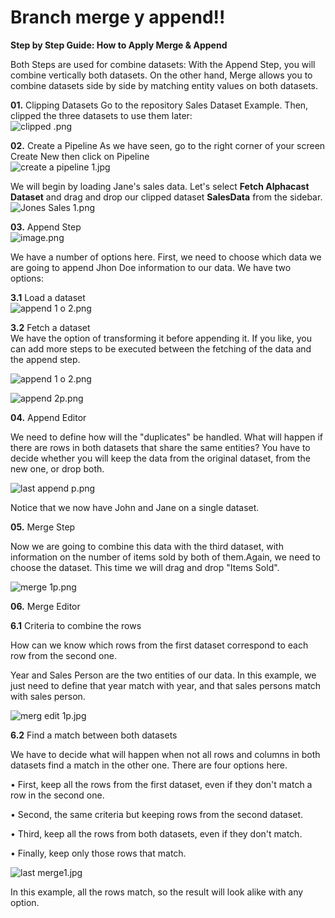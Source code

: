 # Branch merge y append!!

**Step by Step Guide: How to Apply Merge & Append**

Both Steps are used for combine datasets: With the Append Step, you will combine vertically both datasets. On the other hand, Merge allows you to combine datasets side by side by matching entity values on both datasets.

**01.**	Clipping Datasets
Go to the repository Sales Dataset Example. Then, clipped the three datasets to use them later:                                                               
![clipped .png](https://alphacast-images.s3.us-west-2.amazonaws.com/next-s3-uploads/b868bdaa-f7d2-4601-820d-e34db6aa9f94/clipped-.png)

**02.** Create a Pipeline
As we have seen, go to the right corner of your screen Create New then click on Pipeline                                                                    
![create a pipeline 1.jpg](https://alphacast-images.s3.us-west-2.amazonaws.com/next-s3-uploads/1658b3dd-86b9-4d93-983c-0f32a240c41c/create-a-pipeline-1.jpg)

We will begin by loading Jane's sales data. Let's select **Fetch Alphacast Dataset** and drag and drop our clipped dataset **SalesData** from the sidebar.           
![Jones Sales 1.png](https://alphacast-images.s3.us-west-2.amazonaws.com/next-s3-uploads/89d69bbb-3a66-4609-9d1a-f00bb2ef5691/Jones-Sales-1.png)

**03.** Append Step                                                                                                                
![image.png](https://alphacast-images.s3.us-west-2.amazonaws.com/next-s3-uploads/5c7cfb0e-9486-4cd6-8993-53411a3c4773/image.png)

We have a number of options here. First, we need to choose which data we are going to append  Jhon Doe information to our data. We have two options:

**3.1** Load a dataset                                                                                                                             
![append 1 o 2.png](https://alphacast-images.s3.us-west-2.amazonaws.com/next-s3-uploads/90fcb38e-0ae2-4f27-b9f0-dc2bd4e4d42e/append-1-o-2.png)

**3.2** Fetch a dataset                                                                                                                         
We have the option of transforming it before appending it.  If you like, you can add more steps to be executed between the fetching of the data and the append step.

![append 1 o 2.png](https://alphacast-images.s3.us-west-2.amazonaws.com/next-s3-uploads/f29154da-ab31-4875-a2a0-61492a5edbc3/append-1-o-2.png)

![append 2p.png](https://alphacast-images.s3.us-west-2.amazonaws.com/next-s3-uploads/ce035420-ec1a-41b0-98e2-642d4d0b6aa5/append-2p.png)

**04.** Append Editor

We need to define how will the "duplicates" be handled. What will happen if there are rows in both datasets that share the same entities? You have to decide whether you will keep the data from the original dataset, from the new one, or drop both.

![last append p.png](https://alphacast-images.s3.us-west-2.amazonaws.com/next-s3-uploads/10f63e46-9de0-4f01-b0fa-c29875cb78d8/last-append-p.png)

Notice that we now have John and Jane on a single dataset.

**05.**	Merge Step

Now we are going to combine this data with the third dataset, with information on the number of items sold by both of them.Again, we need to choose the dataset. This time we will drag and drop "Items Sold".

![merge 1p.png](https://alphacast-images.s3.us-west-2.amazonaws.com/next-s3-uploads/898ac63b-ec8a-40df-8608-890b379b92ce/merge-1p.png)

**06.**	Merge Editor

**6.1** Criteria to combine the rows

How can we know which rows from the first dataset correspond to each row from the second one.

Year and Sales Person are the two entities of our data. In this example, we just need to define that year match with year, and that sales persons match with sales person.

![merg edit 1p.jpg](https://alphacast-images.s3.us-west-2.amazonaws.com/next-s3-uploads/5ca0ce48-cdac-45c8-8b9d-bb6096cd5c39/merg-edit-1p.jpg)

**6.2** Find a match between both datasets

We have to decide what will happen when not all rows and columns in both datasets find a match in the other one.
There are four options here.

•	First, keep all the rows from the first dataset, even if they don't match a row in the second one.

•	Second, the same criteria but keeping rows from the second dataset.

•	Third, keep all the rows from both datasets, even if they don't match.

•	Finally, keep only those rows that match.

![last merge1.jpg](https://alphacast-images.s3.us-west-2.amazonaws.com/next-s3-uploads/93530b1b-ffbd-428e-8576-a677a1cfefd8/last-merge1.jpg)

In this example, all the rows match, so the result will look alike with any option.


